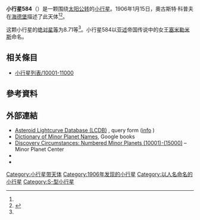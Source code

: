 {{Infobox planet
 | minorplanet     = yes
 | name            = 584 Semiramis
 | background      = #D6D6D6
 | image = 
 | image_size      = 
 | caption         =
 | discovery_ref   =  <ref name="MPC-object" />
 | discoverer      = [[奧古斯特·科普夫|奧古斯特·科普夫]]
 | discovery_site  = [[海德堡|海德堡]]
 | discovered      = 1906年1月15日
 | mpc_name        = 584 Semiramis
 | alt_names       = 584 Semiramis
 | pronounced      = 
 | named_after     = <ref name="MPC-object" />
 | mp_category     = [[主帶小行星|主帶小行星]] <ref name="MPC-object" /><ref name="jpldata" />
 | orbit_ref       = <ref name="a">[http://ssd.jpl.nasa.gov/sbdb.cgi?sstr=584 584] {{Wayback|url=http://ssd.jpl.nasa.gov/sbdb.cgi?sstr=584 |date=20140928145923 }}，小行星數據庫瀏覽器（JPL Small-Body Database Browser）－[[美国国家航空航天局|美国国家航空航天局]]喷气推进实验室</ref>
 | epoch           = 2018-03-23.0（[[儒略日|JD]] 2458200.5）
 | uncertainty     = 0
 | observation_arc = 
 | aphelion = {{convert|2.927|AU|km|3|abbr=on|lk=out}}
 | perihelion      = {{convert|1.8197374|AU|km|3|abbr=on}}
 | semimajor       = 2.3734549
 | eccentricity    = 0.2332960
 | period          = 3.66[[儒略年|yr]]
 | mean_anomaly    = 327.70688[[度|°]]
 | mean_motion     = {{Deg2DMS|0.26954570|sup=ms}} / day
 | inclination     = 10.72324
 | asc_node        = 282.03951°
 | arg_peri        = 85.47404
 | mean_diameter   = 
 | rotation        = 
 | albedo          =
 | spectral_type   =
 | abs_magnitude   = 8.71<ref name="jpldata" />
}}
'''小行星584'''（{{lang-en|584 Semiramis}}）是一颗围绕[[太阳|太阳]][[公转|公转]]的[[小行星|小行星]]。1906年1月15日，奧古斯特·科普夫在[[海德堡|海德堡]]描述了此天体<ref name="a" /><ref>{{cite news|title=小行星列表|url=http://cfa-www.harvard.edu/iau/lists/NumberedMPs.txt|accessdate=2018-10-19|newspaper=哈佛大学|archive-date=2008-05-17|archive-url=https://web.archive.org/web/20080517010638/http://cfa-www.harvard.edu/iau/lists/NumberedMPs.txt|dead-url=no}}</ref>。

这颗小行星的[[绝对星等|绝对星等]]为8.71等<ref name="a" />。小行星584以[[亚述|亚述]]帝国传说中的女王[[塞米勒米斯|塞米勒米斯]]命名。

== 相关條目 ==
*[[小行星列表/10001-11000|小行星列表/10001-11000]]

== 參考資料 ==
{{reflist|refs=

<ref name="jpldata">{{cite web
 |type         = 2018-01-26 last obs.
 |title        = JPL Small-Body Database Browser:584 Semiramis-584 Semiramis
 |url          = https://ssd.jpl.nasa.gov/sbdb.cgi?sstr=584
 |publisher    = [[Jet_Propulsion_Laboratory|Jet Propulsion Laboratory]]
 |accessdate   = 28 March 2018
 |archive-date = 2020-08-03
 |archive-url  = https://web.archive.org/web/20200803180540/https://ssd.jpl.nasa.gov/sbdb.cgi?sstr=584
 |dead-url     = no
}}</ref>

<ref name="MPC-object">{{cite web
  |title      = 584 Semiramis
  |work      = Minor Planet Center
  |url      = https://www.minorplanetcenter.net/db_search/show_object?object_id=584
  |accessdate      = 28 March 2018
  |archive-date      = 2016-03-04
  |archive-url      = https://web.archive.org/web/20160304083746/http://minorplanetcenter.net/db_search/show_object?object_id=584
  |dead-url      = no
  }}</ref>

}}

==  外部連結 ==
* [http://www.minorplanet.info/PHP/lcdbsummaryquery.php Asteroid Lightcurve Database (LCDB)] {{Wayback|url=http://www.minorplanet.info/PHP/lcdbsummaryquery.php |date=20171210173955 }}, query form ([http://www.minorplanet.info/lightcurvedatabase.html info] {{Wayback|url=http://www.minorplanet.info/lightcurvedatabase.html |date=20171216050541 }})
* [https://books.google.com/books?id=aeAg1X7afOoC&pg Dictionary of Minor Planet Names], Google books
* [http://www.minorplanetcenter.net/iau/lists/NumberedMPs010001.html Discovery Circumstances: Numbered Minor Planets (10001)-(15000)] {{Wayback|url=http://www.minorplanetcenter.net/iau/lists/NumberedMPs010001.html |date=20180612162317 }} – Minor Planet Center
* {{AstDys|584}}
* {{JPL small body}}

{{Minor Planet Number|[[小行星583|小行星583]]|[[小行星585|小行星585]]}}
{{小天体}}

[[Category:小行星带天体|Category:小行星带天体]]
[[Category:1906年发现的小行星|Category:1906年发现的小行星]]
[[Category:以人名命名的小行星|Category:以人名命名的小行星]]
[[Category:S-型小行星|Category:S-型小行星]]